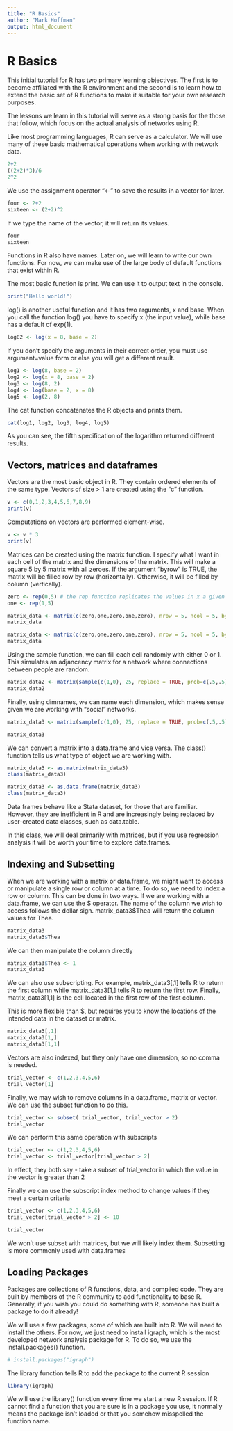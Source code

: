 ```yaml
---
title: "R Basics"
author: "Mark Hoffman"
output: html_document
---
```


# R Basics

This initial tutorial for R has two primary learning objectives.  The first is to become affiliated with the R environment and the second is to learn how to extend the basic set of R functions to make it suitable for your own research purposes.  

The lessons we learn in this tutorial will serve as a strong basis for the those that follow, which focus on the actual analysis of networks using R. 


Like most programming languages, R can serve as a calculator.  We will use many of these basic mathematical operations when working with network data.

```r
2+2
((2+2)*3)/6
2^2
```

We use the assignment operator "<-" to save the results in a vector for later. 

```r
four <- 2+2
sixteen <- (2+2)^2
```

If we type the name of the vector, it will return its values. 

```r
four
sixteen
```

Functions in R also have names. Later on, we will learn to write our own functions.  For now, we can make use of the large body of default functions that exist within R.

The most basic function is print.  We can use it to output text in the console.

```r
print("Hello world!")
```

log() is another useful function and it has two arguments, x and base.  When you call the function log() you have to specify x (the input value), while base has a default of exp(1). 

```r
log82 <- log(x = 8, base = 2)
```

If you don't specify the arguments in their correct order, you must use argument=value form or else you will get a different result.

```r
log1 <- log(8, base = 2)
log2 <- log(x = 8, base = 2)
log3 <- log(8, 2)
log4 <- log(base = 2, x = 8)
log5 <- log(2, 8)
```

The cat function concatenates the R objects and prints them. 
```r
cat(log1, log2, log3, log4, log5)
```

As you can see, the fifth specification of the logarithm returned different results.

## Vectors, matrices and dataframes 

Vectors are the most basic object in R. They contain ordered elements of the same type. Vectors of size > 1 are created using the "c" function. 

```r
v <- c(0,1,2,3,4,5,6,7,8,9)
print(v)
```

Computations on vectors are performed element-wise.

```r
v <- v * 3
print(v)
```

Matrices can be created using the matrix function.  I specify what I want in each cell of the matrix and the dimensions of the matrix.  This will make a square 5 by 5 matrix with all zeroes. If the argument "byrow" is TRUE, the matrix will be filled row by row (horizontally).  Otherwise, it will be filled by column (vertically). 

```r
zero <- rep(0,5) # the rep function replicates the values in x a given number of times
one <- rep(1,5)

matrix_data <- matrix(c(zero,one,zero,one,zero), nrow = 5, ncol = 5, byrow = TRUE)
matrix_data

matrix_data <- matrix(c(zero,one,zero,one,zero), nrow = 5, ncol = 5, byrow = FALSE)
matrix_data
```

Using the sample function, we can fill each cell randomly with either 0 or 1. This simulates an adjancency matrix for a network where connections between people are random.

```r
matrix_data2 <- matrix(sample(c(1,0), 25, replace = TRUE, prob=c(.5,.5)), nrow=5, ncol=5, byrow =TRUE)
matrix_data2
```

Finally, using dimnames, we can name each dimension, which makes sense given we are working with "social" networks.

```r
matrix_data3 <- matrix(sample(c(1,0), 25, replace = TRUE, prob=c(.5,.5)), nrow=5, ncol=5, byrow =TRUE, dimnames = list(c("Thea", "Pravin", "Troy", "Albin", "Clementine"), c("Thea", "Pravin", "Troy", "Albin", "Clementine")))

matrix_data3
```

We can convert a matrix into a data.frame and vice versa. The class() function tells us what type of object we are working with.

```r
matrix_data3 <- as.matrix(matrix_data3)
class(matrix_data3)

matrix_data3 <- as.data.frame(matrix_data3)
class(matrix_data3)
```

Data frames behave like a Stata dataset, for those that are familiar. However, they are inefficient in R and are increasingly being replaced by user-created data classes, such as data.table. 

In this class, we will deal primarily with matrices, but if you use regression analysis it will be worth your time to explore data.frames.

## Indexing and Subsetting 

When we are working with a matrix or data.frame, we might want to access or manipulate a single row or column at a time. To do so, we need to index a row or column.  This can be done in two ways.  If we are working with a data.frame, we can use the $ operator.  The name of the column we wish to access follows the dollar sign. matrix_data3$Thea will return the column values for Thea.

```r
matrix_data3
matrix_data3$Thea
```

We can then manipulate the column directly
```r
matrix_data3$Thea <- 1
matrix_data3
```

We can also use subscripting.  For example, matrix\_data3[,1] tells R to return the first column while matrix\_data3[1,] tells R to return the first row. Finally, matrix_data3[1,1] is the cell located in the first row of the first column.

This is more flexible than $, but requires you to know the locations of the intended data in the dataset or matrix.

```r
matrix_data3[,1]
matrix_data3[1,]
matrix_data3[1,1]
```

Vectors are also indexed, but they only have one dimension, so no comma is needed.

```r
trial_vector <- c(1,2,3,4,5,6)
trial_vector[1]
```

Finally, we may wish to remove columns in a data.frame, matrix or vector.  We can use the subset function to do this.

```r
trial_vector <- subset( trial_vector, trial_vector > 2)
trial_vector
```

We can perform this same operation with subscripts
```r
trial_vector <- c(1,2,3,4,5,6)
trial_vector <- trial_vector[trial_vector > 2]
```

In effect, they both say - take a subset of trial_vector in which the value in the vector is greater than 2

Finally we can use the subscript index method to change values if they meet a certain criteria

```r
trial_vector <- c(1,2,3,4,5,6)
trial_vector[trial_vector > 2] <- 10

trial_vector
```

We won't use subset with matrices, but we will likely index them. Subsetting is more commonly used with data.frames


## Loading Packages

Packages are collections of R functions, data, and compiled code. They are built by members of the R community to add functionality to base R. Generally, if you wish you could do something with R, someone has built a package to do it already!

We will use a few packages, some of which are built into R. We will need to install the others. For now, we just need to install igraph, which is the most developed network analysis package for R. To do so, we use the install.packages() function.

```r
# install.packages("igraph")
```

The library function tells R to add the package to the current R session

```r
library(igraph)
```

We will use the library() function every time we start a new R session.  If R cannot find a function that you are sure is in a package you use, it normally means the package isn't loaded or that you somehow misspelled the function name.